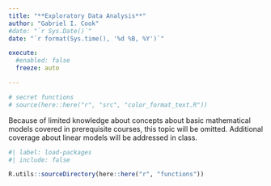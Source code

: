 ```yaml
---
title: "**Exploratory Data Analysis**"
author: "Gabriel I. Cook"
#date: "`r Sys.Date()`"
date: "`r format(Sys.time(), '%d %B, %Y')`"

execute:
  #enabled: false
  freeze: auto

---
```


```r
# secret functions
# source(here::here("r", "src", "color_format_text.R"))
```


::: callout-important
Because of limited knowledge about concepts about basic mathematical models covered in prerequisite courses, this topic will be omitted. Additional coverage about linear models will be addressed in class. 
:::


```r
#| label: load-packages
#| include: false

R.utils::sourceDirectory(here::here("r", "functions"))
```
